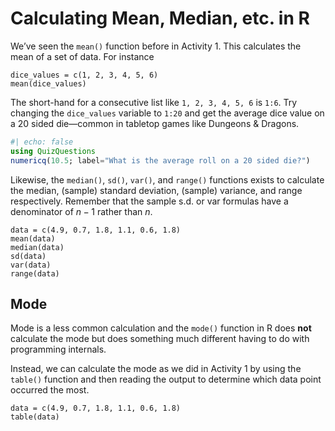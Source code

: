 # Calculating Mean, Median, etc. in R

We've seen the `mean()` function before in Activity 1. This calculates the mean
of a set of data. For instance

```webr
dice_values = c(1, 2, 3, 4, 5, 6)
mean(dice_values)
```

::: {.callout-tip}
The short-hand for a consecutive list like `1, 2, 3, 4, 5,
6` is `1:6`. Try changing the `dice_values` variable to `1:20` and get the
average dice value on a 20 sided die—common in tabletop games like Dungeons &
Dragons.
:::

```julia
#| echo: false
using QuizQuestions
numericq(10.5; label="What is the average roll on a 20 sided die?")
```

Likewise, the `median()`, `sd()`, `var()`, and `range()` functions exists to calculate the median, (sample) standard deviation, (sample) variance, and range respectively. Remember that the sample s.d. or var formulas have a denominator of $n - 1$ rather than $n$.

```webr
data = c(4.9, 0.7, 1.8, 1.1, 0.6, 1.8)
mean(data)
median(data)
sd(data)
var(data)
range(data)
```

## Mode

Mode is a less common calculation and the `mode()` function in R does **not**
calculate the mode but does something much different having to do with
programming internals.

Instead, we can calculate the mode as we did in Activity 1 by using the
`table()` function and then reading the output to determine which data point
occurred the most.

```webr
data = c(4.9, 0.7, 1.8, 1.1, 0.6, 1.8)
table(data)
```
